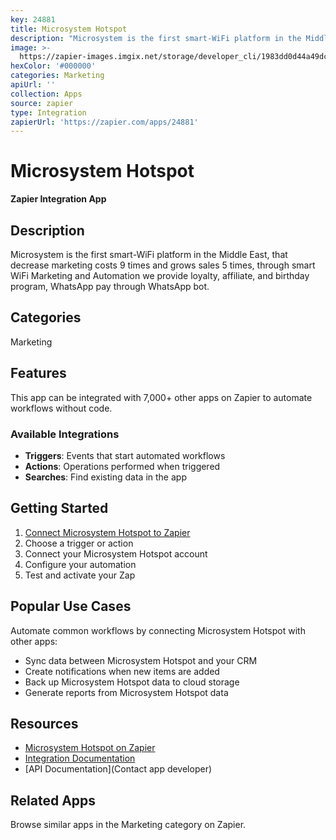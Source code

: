```yaml
---
key: 24881
title: Microsystem Hotspot
description: "Microsystem is the first smart-WiFi platform in the Middle East,\r\nthat decrease marketing costs 9 times and grows sales 5 times, through smart WiFi Marketing and Automation\r\nwe provide loyalty, affiliate, and birthday program, WhatsApp pay through WhatsApp bot."
image: >-
  https://zapier-images.imgix.net/storage/developer_cli/1983dd0d44a49dc6ab5817701ea5d961.png?auto=format%2Ccompress&ixlib=python-3.0.0&q=50
hexColor: '#000000'
categories: Marketing
apiUrl: ''
collection: Apps
source: zapier
type: Integration
zapierUrl: 'https://zapier.com/apps/24881'
---
```

# Microsystem Hotspot

**Zapier Integration App**

## Description

Microsystem is the first smart-WiFi platform in the Middle East,
that decrease marketing costs 9 times and grows sales 5 times, through smart WiFi Marketing and Automation
we provide loyalty, affiliate, and birthday program, WhatsApp pay through WhatsApp bot.

## Categories

Marketing

## Features

This app can be integrated with 7,000+ other apps on Zapier to automate workflows without code.

### Available Integrations

- **Triggers**: Events that start automated workflows
- **Actions**: Operations performed when triggered
- **Searches**: Find existing data in the app

## Getting Started

1. [Connect Microsystem Hotspot to Zapier](https://zapier.com/apps/24881)
2. Choose a trigger or action
3. Connect your Microsystem Hotspot account
4. Configure your automation
5. Test and activate your Zap

## Popular Use Cases

Automate common workflows by connecting Microsystem Hotspot with other apps:

- Sync data between Microsystem Hotspot and your CRM
- Create notifications when new items are added
- Back up Microsystem Hotspot data to cloud storage
- Generate reports from Microsystem Hotspot data

## Resources

- [Microsystem Hotspot on Zapier](https://zapier.com/apps/24881)
- [Integration Documentation](https://zapier.com/apps/24881/integrations)
- [API Documentation](Contact app developer)

## Related Apps

Browse similar apps in the Marketing category on Zapier.
